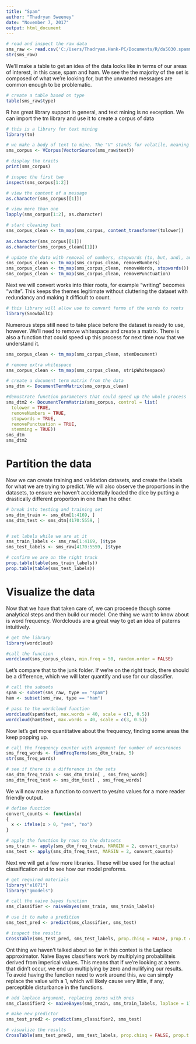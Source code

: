 ---
title: "Spam"
author: "Thadryan Sweeney"
date: "November 7, 2017"
output: html_document
---

```{r question 1 - get data}

# read and inspect the raw data
sms_raw <- read.csv('C:/Users/Thadryan.Hank-PC/Documents/R/da5030.spammsgdataset.csv', stringsAsFactors = TRUE)
str(sms_raw)
```

We'll make a table to get an idea of the data looks like in terms of our areas of interest, in this case, spam and ham. We see the the majority of the set is composed of what we're looking for, but the unwanted messages are common enough to be problematic. 

```{r table}

# create a table based on type 
table(sms_raw$type)
```

R has great library support in general, and text mining is no exception. We can import the tm library and use it to create a corpus of data

```{r import text mining packages}

# this is a library for text mining
library(tm)

# we make a body of text to mine. The "V" stands for volatile, meaning it is not store permanantly on the hardrive. 
sms_corpus <- VCorpus(VectorSource(sms_raw$text))

# display the traits
print(sms_corpus)

# inspec the first two 
inspect(sms_corpus[1:2])

# view the content of a message
as.character(sms_corpus[[1]])

# view more than one 
lapply(sms_corpus[1:2], as.character)

# start cleaning text
sms_corpus_clean <- tm_map(sms_corpus, content_transformer(tolower))
                           
as.character(sms_corpus[[1]])
as.character(sms_corpus_clean[[1]])

# update the data with removal of numbers, stopwords (to, but, and), and punctuation 
sms_corpus_clean <- tm_map(sms_corpus_clean, removeNumbers)
sms_corpus_clean <- tm_map(sms_corpus_clean, removeWords, stopwords())
sms_corpus_clean <- tm_map(sms_corpus_clean, removePunctuation)
```

Next we will convert works into thier roots, for example "writing" becomes "write". This keeps the themes legitimate without cluttering the dataset with redundancy and making it difficult to count. 

```{r snowball}

# this library will allow use to convert forms of the words to roots
library(SnowballC)
```


Numerous steps still need to take place before the dataset is ready to use, however. We'll need to remove whitespace and create a matrix. There is also a function that could speed up this process for next time now that we understand it.

```{r clean}

sms_corpus_clean <- tm_map(sms_corpus_clean, stemDocument)

# remove extra whitespace 
sms_corpus_clean <- tm_map(sms_corpus_clean, stripWhitespace)

# create a document term matrix from the data
sms_dtm <- DocumentTermMatrix(sms_corpus_clean)

#demostrate function parameters that could speed up the whole process 
sms_dtm2 <- DocumentTermMatrix(sms_corpus, control = list(
  tolower = TRUE,
  removeNumbers = TRUE,
  stopwords = TRUE,
  removePunctuation = TRUE,
  stemming = TRUE))
sms_dtm
sms_dtm2
```


# Partition the data


Now we can create training and validation datasets, and create the labels for what we are trying to predict. We will also observe the proportions in the datasets, to ensure we haven't accidentally loaded the dice by putting a drastically different proportion in one than the other. 

```{r partition data}

# break into testing and training set
sms_dtm_train <- sms_dtm[1:4169, ]
sms_dtm_test <- sms_dtm[4170:5559, ]


# set labels while we are at it 
sms_train_labels <- sms_raw[1:4169, ]$type
sms_test_labels <- sms_raw[4170:5559, ]$type

# confirm we are on the right track 
prop.table(table(sms_train_labels))
prop.table(table(sms_test_labels))
```

# Visualize the data 

Now that we have that taken care of, we can proceede though some analytical steps and then build our model.
One thing we want to know about is word frequency. Wordclouds are a great way to get an idea of paterns intuitively.

```{r wordcloud}

# get the library 
library(wordcloud)

#call the function 
wordcloud(sms_corpus_clean, min.freq = 50, random.order = FALSE)
```

Let's compare that to the junk folder. If we're on the right track, there should be a difference, which we will later quantify and use for our classifier. 

```{r wordcloud spam}

# call the subsets
spam <- subset(sms_raw, type == "spam")
ham <- subset(sms_raw, type == "ham")

# pass to the wordcloud function 
wordcloud(spam$text, max.words = 40, scale = c(3, 0.5))
wordcloud(ham$text, max.words = 40, scale = c(3, 0.5))
```

Now let's get more quantitative about the frequency, finding some areas the keep popping up.

```{r frequency terms}

# call the frequency counter with argument for number of occurences
sms_freq_words <- findFreqTerms(sms_dtm_train, 5)
str(sms_freq_words)

# see if there is a difference in the sets
sms_dtm_freq_train <- sms_dtm_train[ , sms_freq_words]
sms_dtm_freq_test <- sms_dtm_test[ , sms_freq_words]
```

We will now make a function to convert to yes/no values for a more reader friendly output.

```{r convert function}

# define function 
convert_counts <- function(x)
{
  x <- ifelse(x > 0, "yes", "no")
}

# apply the function by rows to the datasets
sms_train <- apply(sms_dtm_freq_train, MARGIN = 2, convert_counts)
sms_test <- apply(sms_dtm_freq_test, MARGIN = 2, convert_counts)
```

Next we will get a few more libraries. These will be used for the actual classification and to see how our model preforms.

```{r import more libraries}

# get required materials
library("e1071")
library("gmodels")

# call the naive bayes function
sms_classifier <- naiveBayes(sms_train, sms_train_labels)

# use it to make a predition
sms_test_pred <- predict(sms_classifier, sms_test)

# inspect the results 
CrossTable(sms_test_pred, sms_test_labels, prop.chisq = FALSE, prop.t = FALSE, dnn = c('predicted', 'actual'))
```

Ont thing we haven't talked about so far in this context is the Laplace approximator. Naive Bayes classifiers work by multiplying probabiliteis derived from imperical values. This means that if we're looking at a term that didn't occur, we end up multiplying by zero and nullifying our results. To avoid having the function need to work around this, we can simply replace the value with a 1, which will likely cause very little, if any, perceptible disturbance in the functions.

```{r improving performance}

# add laplace argument, replacing zeros with ones 
sms_classifier2 <- naiveBayes(sms_train, sms_train_labels, laplace = 1)

# make new predictor 
sms_test_pred2 <- predict(sms_classifier2, sms_test)

# visualize the results 
CrossTable(sms_test_pred2, sms_test_labels, prop.chisq = FALSE, prop.t = FALSE, dnn = c('predicted', 'actual'))
```
